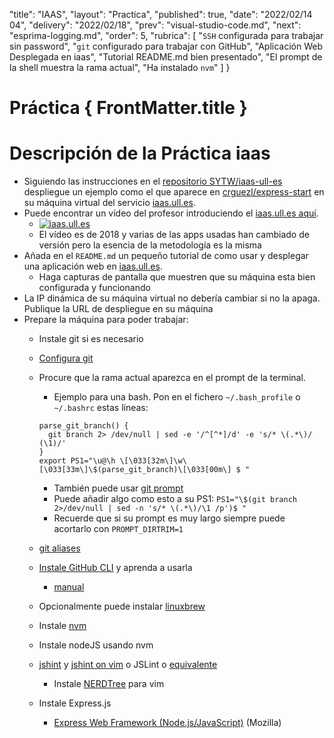   "title": "IAAS",
  "layout": "Practica",
  "published": true,
  "date": "2022/02/14 04",
  "delivery": "2022/02/18",
  "prev": "visual-studio-code.md",
  "next": "esprima-logging.md",
  "order": 5,
  "rubrica": [
    "<code>SSH</code> configurada para trabajar sin password",
    "<code>git</code> configurado para trabajar con GitHub",
    "Aplicación Web Desplegada en iaas",
    "Tutorial README.md bien presentado",
    "El prompt de la shell muestra la rama actual",
    "Ha instalado <code>nvm</code>"
  ]
}

# Práctica { FrontMatter.title }


# Descripción de la Práctica iaas

* Siguiendo las instrucciones en el  [repositorio SYTW/iaas-ull-es](https://github.com/SYTW/iaas-ull-es) despliegue un ejemplo como el que aparece en [crguezl/express-start](https://github.com/crguezl/express-start) en su máquina virtual del servicio [iaas.ull.es](https://iaas.ull.es).
* Puede encontrar un vídeo del profesor introduciendo el [iaas.ull.es aquí](https://youtu.be/qKHgbV0lYbA).
    - [![iaas.ull.es](https://i3.ytimg.com/vi/qKHgbV0lYbA/hqdefault.jpg)](https://youtu.be/qKHgbV0lYbA)
    - El vídeo es de 2018 y varias de las apps usadas han cambiado de versión pero la esencia de la metodología es la misma 
* Añada en el `README.md` un pequeño tutorial de como usar y desplegar una aplicación web en [iaas.ull.es](https://iaas.ull.es).
  - Haga capturas de pantalla que muestren que su máquina esta bien configurada y funcionando
* La IP dinámica de su máquina virtual no debería cambiar si no la apaga. Publique la URL de despliegue en su máquina
* Prepare la máquina para poder trabajar:
  - Instale git si es necesario
  - [Configura git](https://git-scm.com/book/es/v1/Empezando-Configurando-Git-por-primera-vez)
  - Procure que la rama actual aparezca en el prompt de la terminal. 
     - Ejemplo para una bash. Pon en el fichero `~/.bash_profile` o `~/.bashrc` estas líneas:

     ```
     parse_git_branch() {
       git branch 2> /dev/null | sed -e '/^[^*]/d' -e 's/* \(.*\)/ (\1)/'
     }
     export PS1="\u@\h \[\033[32m\]\w\[\033[33m\]\$(parse_git_branch)\[\033[00m\] $ "
     ```

     - También puede usar [git prompt](https://github.com/git/git/blob/master/contrib/completion/git-prompt.sh)
     - Puede añadir algo como esto a su PS1: `PS1="\$(git branch 2>/dev/null | sed -n 's/* \(.*\)/\1 /p')$ "`
     - Recuerde que si su prompt es muy largo siempre puede acortarlo con `PROMPT_DIRTRIM=1`
  - [git aliases](https://git-scm.com/book/tr/v2/Git-Basics-Git-Aliases)
  - [Instale GitHub CLI](https://github.com/cli/cli) y aprenda a usarla
    - [manual](https://cli.github.com/manual/)
  - Opcionalmente puede instalar [linuxbrew](https://linuxbrew.sh/) 
  - Instale [nvm](https://github.com/creationix/nvm)
  - Instale nodeJS usando nvm
  - [jshint](https://jshint.com/install/) y [jshint on vim](https://coderwall.com/p/zfhquw/jshint-in-vim) o JSLint o [equivalente](https://www.slant.co/topics/2411/~best-javascript-linting-tools)
    - Instale [NERDTree](https://github.com/scrooloose/nerdtree) para vim
  - Instale Express.js
      - [Express Web Framework (Node.js/JavaScript)](https://developer.mozilla.org/en-US/docs/Learn/Server-side/Express_Nodejs) (Mozilla)

